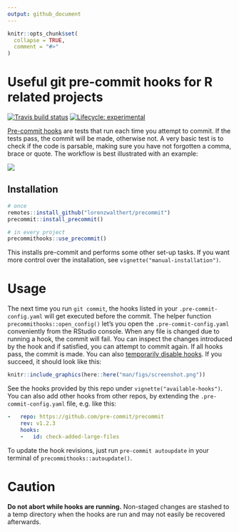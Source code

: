 ```yaml
---
output: github_document
---
```


<!-- README.md is generated from README.Rmd. Please edit that file -->

```r
knitr::opts_chunk$set(
  collapse = TRUE,
  comment = "#>"
)
```

# Useful git pre-commit hooks for R related projects

<!-- badges: start --> [![Travis build
status](https://travis-ci.org/lorenzwalthert/pre-commit-hooks.svg?branch=master)](https://travis-ci.org/lorenzwalthert/precommit)
[![Lifecycle:
experimental](https://img.shields.io/badge/lifecycle-experimental-orange.svg)](https://www.tidyverse.org/lifecycle/#experimental)
<!-- badges: end -->

[Pre-commit hooks](https://pre-commit.com) are tests that run each time you
attempt to commit. If the tests pass, the commit will be made, otherwise not. A
very basic test is to check if the code is parsable, making sure you have not
forgotten a comma, brace or quote. The workflow is best illustrated with an
example:

![](https://media.giphy.com/media/Z9KJUt3zRYfhUDmLXG/giphy.gif)

## Installation

```r
# once
remotes::install_github("lorenzwalthert/precommit")
precommit::install_precommit()

# in every project
precommithooks::use_precommit()
```

This installs pre-commit and performs some other set-up tasks. If you want more
control over the installation, see `vignette("manual-installation")`.

# Usage 

The next time you run `git commit`, the hooks listed in your
`.pre-commit-config.yaml` will get executed before the commit. The helper
function `precommithooks::open_config()` let's you open the
`.pre-commit-config.yaml` conveniently from the RStudio console. When any file
is changed due to running a hook, the commit will fail. You can inspect the
changes introduced by the hook and if satisfied, you can attempt to commit
again. If all hooks pass, the commit is made. You can also [temporarily disable
hooks](https://pre-commit.com/#temporarily-disabling-hooks). If you succeed, it
should look like this:

```r
knitr::include_graphics(here::here("man/figs/screenshot.png"))
```

See the hooks provided by this repo under `vignette("available-hooks")`. You can
also add other hooks from other repos, by extending the
`.pre-commit-config.yaml` file, e.g. like this:

```yaml
-   repo: https://github.com/pre-commit/precommit
    rev: v1.2.3
    hooks: 
    -   id: check-added-large-files
```

To update the hook revisions, just run `pre-commit autoupdate` in your terminal
of `precommithooks::autoupdate()`.

# Caution 

**Do not abort while hooks are running.** Non-staged changes are stashed to a
temp directory when the hooks are run and may not easily be recovered
afterwards.

